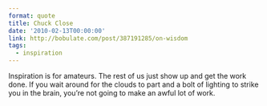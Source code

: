 ```yaml
---
format: quote
title: Chuck Close
date: '2010-02-13T00:00:00'
link: http://bobulate.com/post/387191285/on-wisdom
tags:
  - inspiration
---
```




Inspiration is for amateurs. The rest of us just show up and get the work done. If you wait around for the clouds to part and a bolt of lighting to strike you in the brain, you’re not going to make an awful lot of work.